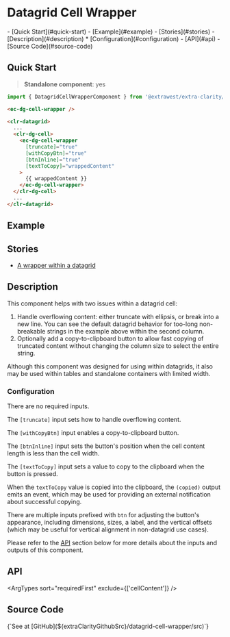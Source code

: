 


<style>
  { docsStylePatch }
</style>

<Meta
  of={WrapperStories}
  name="Overview"
/>

# Datagrid Cell Wrapper

<div className="table-of-contents">
  - [Quick Start](#quick-start)
  - [Example](#example)
  - [Stories](#stories)
  - [Description](#description)
    * [Configuration](#configuration)
  - [API](#api)
  - [Source Code](#source-code)
</div>

## Quick Start

> **Standalone component**: yes

```typescript
import { DatagridCellWrapperComponent } from '@extrawest/extra-clarity/datagrid-cell-wrapper';
```
```html
<ec-dg-cell-wrapper />
```
```html
<clr-datagrid>
  ...
  <clr-dg-cell>
    <ec-dg-cell-wrapper
      [truncate]="true"
      [withCopyBtn]="true"
      [btnInline]="true"
      [textToCopy]="wrappedContent"
    >
      {{ wrappedContent }}
    </ec-dg-cell-wrapper>
  </clr-dg-cell>
  ...
</clr-datagrid>
```

## Example

<Canvas of={WrapperStories.DocsExampleStory} />

## Stories

* [A wrapper within a datagrid](/story/components-datagrid-cell-wrapper--within-datagrid-story)

## Description

This component helps with two issues within a datagrid cell:
1. Handle overflowing content: either truncate with ellipsis, or break into a new line.
    You can see the default datagrid behavior for too-long non-breakable strings
    in the example above within the second column.
2. Optionally add a copy-to-clipboard button to allow fast copying of truncated content
    without changing the column size to select the entire string.

Although this component was designed for using within datagrids,
it also may be used within tables and standalone containers with limited width.

### Configuration

There are no required inputs.

The `[truncate]` input sets how to handle overflowing content.

The `[withCopyBtn]` input enables a copy-to-clipboard button.

The `[btnInline]` input sets the button's position when the cell content length is less than the cell width.

The `[textToCopy]` input sets a value to copy to the clipboard when the button is pressed.

When the `textToCopy` value is copied into the clipboard, the `(copied)` output emits an event,
which may be used for providing an external notification about successful copying.

There are multiple inputs prefixed with `btn` for adjusting the button's appearance, including dimensions, sizes,
a label, and the vertical offsets (which may be useful for vertical alignment in non-datagrid use cases).

Please refer to the [API](#api) section below for more details about the inputs and outputs of this component.

## API

<ArgTypes sort="requiredFirst" exclude={['cellContent']} />

## Source Code

<Markdown>
  {`See at [GitHub](${extraClarityGithubSrc}/datagrid-cell-wrapper/src)`}
</Markdown>
